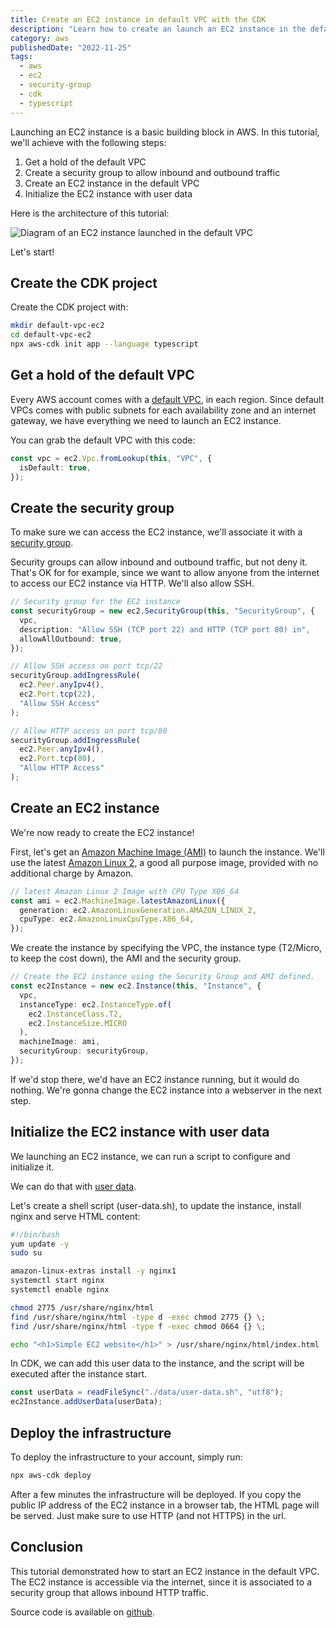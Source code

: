 ```yaml
---
title: Create an EC2 instance in default VPC with the CDK
description: "Learn how to create an launch an EC2 instance in the default VPC with the CDK.  Examples are provided using the CDK in TypeScript."
category: aws
publishedDate: "2022-11-25"
tags:
  - aws
  - ec2
  - security-group
  - cdk
  - typescript
---
```


Launching an EC2 instance is a basic building block in AWS.
In this tutorial, we'll achieve with the following steps:

1. Get a hold of the default VPC
2. Create a security group to allow inbound and outbound traffic
3. Create an EC2 instance in the default VPC
4. Initialize the EC2 instance with user data

Here is the architecture of this tutorial:

![Diagram of an EC2 instance launched in the default VPC](/images/default-vpc-ec2/architecture.svg)

Let's start!

## Create the CDK project

Create the CDK project with:

```bash
mkdir default-vpc-ec2
cd default-vpc-ec2
npx aws-cdk init app --language typescript
```

## Get a hold of the default VPC

Every AWS account comes with a [default VPC](https://docs.aws.amazon.com/vpc/latest/userguide/default-vpc.html), in each region.
Since default VPCs comes with public subnets for each availability zone and an internet gateway, we have everything we need to launch an EC2 instance.

You can grab the default VPC with this code:

```typescript
const vpc = ec2.Vpc.fromLookup(this, "VPC", {
  isDefault: true,
});
```

## Create the security group

To make sure we can access the EC2 instance, we'll associate it with a [security group](https://docs.aws.amazon.com/vpc/latest/userguide/VPC_SecurityGroups.html).

Security groups can allow inbound and outbound traffic, but not deny it.
That's OK for for example, since we want to allow anyone from the internet to access our EC2 instance via HTTP.
We'll also allow SSH.

```typescript
// Security group for the EC2 instance
const securityGroup = new ec2.SecurityGroup(this, "SecurityGroup", {
  vpc,
  description: "Allow SSH (TCP port 22) and HTTP (TCP port 80) in",
  allowAllOutbound: true,
});

// Allow SSH access on port tcp/22
securityGroup.addIngressRule(
  ec2.Peer.anyIpv4(),
  ec2.Port.tcp(22),
  "Allow SSH Access"
);

// Allow HTTP access on port tcp/80
securityGroup.addIngressRule(
  ec2.Peer.anyIpv4(),
  ec2.Port.tcp(80),
  "Allow HTTP Access"
);
```

## Create an EC2 instance

We're now ready to create the EC2 instance!

First, let's get an [Amazon Machine Image (AMI)](https://docs.aws.amazon.com/AWSEC2/latest/UserGuide/AMIs.html) to launch the instance.
We'll use the latest [Amazon Linux 2](https://aws.amazon.com/amazon-linux-2/), a good all purpose image, provided with no additional charge by Amazon.

```typescript
// latest Amazon Linux 2 Image with CPU Type X86_64
const ami = ec2.MachineImage.latestAmazonLinux({
  generation: ec2.AmazonLinuxGeneration.AMAZON_LINUX_2,
  cpuType: ec2.AmazonLinuxCpuType.X86_64,
});
```

We create the instance by specifying the VPC, the instance type (T2/Micro, to keep the cost down), the AMI and the security group.

```typescript
// Create the EC2 instance using the Security Group and AMI defined.
const ec2Instance = new ec2.Instance(this, "Instance", {
  vpc,
  instanceType: ec2.InstanceType.of(
    ec2.InstanceClass.T2,
    ec2.InstanceSize.MICRO
  ),
  machineImage: ami,
  securityGroup: securityGroup,
});
```

If we'd stop there, we'd have an EC2 instance running, but it would do nothing.
We're gonna change the EC2 instance into a webserver in the next step.

## Initialize the EC2 instance with user data

We launching an EC2 instance, we can run a script to configure and initialize it.

We can do that with [user data](https://docs.aws.amazon.com/AWSEC2/latest/UserGuide/user-data.html).

Let's create a shell script (user-data.sh), to update the instance, install nginx and serve HTML content:

```bash filename="user-data.sh"
#!/bin/bash
yum update -y
sudo su

amazon-linux-extras install -y nginx1
systemctl start nginx
systemctl enable nginx

chmod 2775 /usr/share/nginx/html
find /usr/share/nginx/html -type d -exec chmod 2775 {} \;
find /usr/share/nginx/html -type f -exec chmod 0664 {} \;

echo "<h1>Simple EC2 website</h1>" > /usr/share/nginx/html/index.html
```

In CDK, we can add this user data to the instance, and the script will be executed after the instance start.

```typescript
const userData = readFileSync("./data/user-data.sh", "utf8");
ec2Instance.addUserData(userData);
```

## Deploy the infrastructure

To deploy the infrastructure to your account, simply run:

```bash
npx aws-cdk deploy
```

After a few minutes the infrastructure will be deployed.
If you copy the public IP address of the EC2 instance in a browser tab, the HTML page will be served.
Just make sure to use HTTP (and not HTTPS) in the url.

## Conclusion

This tutorial demonstrated how to start an EC2 instance in the default VPC.
The EC2 instance is accessible via the internet, since it is associated to a security group that allows inbound HTTP traffic.

Source code is available on [github](https://github.com/benoitpaul/aws-labs/tree/main/default-vpc-ec2).
